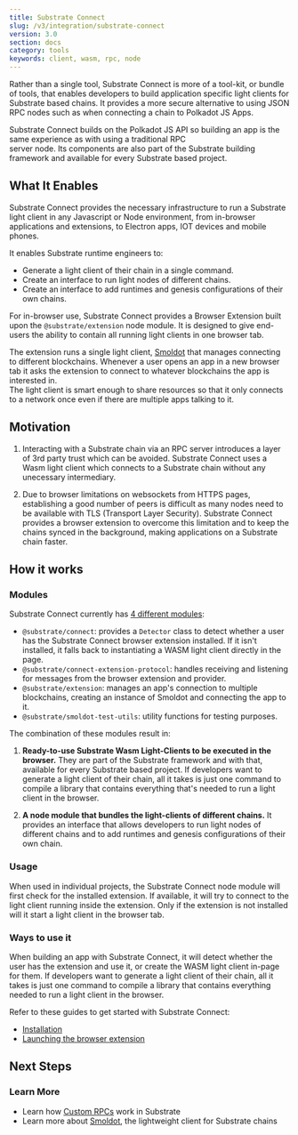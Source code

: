 ```yaml
---
title: Substrate Connect 
slug: /v3/integration/substrate-connect
version: 3.0 
section: docs
category: tools
keywords: client, wasm, rpc, node
---
```


Rather than a single tool, Substrate Connect is more of a tool-kit, or bundle of tools, that enables developers to build 
application specific light clients for Substrate based chains. It provides a more secure alternative to using JSON RPC nodes
such as when connecting a chain to Polkadot JS Apps. 

Substrate Connect builds on the Polkadot JS API so building an app is the same experience as with using a traditional RPC  
server node. Its components are also part of the Substrate building framework and available for every Substrate based project. 

## What It Enables

Substrate Connect provides the necessary infrastructure to run a Substrate light client in any Javascript or Node environment, 
from in-browser applications and extensions, to Electron apps, IOT devices and mobile phones.

It enables Substrate runtime engineers to:

-  Generate a light client of their chain in a single command.
-  Create an interface to run light nodes of different chains.
-  Create an interface to add runtimes and genesis configurations of their own chains.

For in-browser use, Substrate Connect provides a Browser Extension built upon the `@substrate/extension` node module. It is 
designed to give end-users the ability to contain all running light clients in one browser tab.

The extension runs a single light client, [Smoldot](https://github.com/paritytech/smoldot) that manages connecting to different 
blockchains. Whenever a user opens an app in a new browser tab it asks the extension to connect to whatever blockchains the app is interested in.  
The light client is smart enough to share resources so that it only connects to a network once even if there are multiple apps talking to it.

## Motivation

1. Interacting with a Substrate chain via an RPC server introduces a layer of 3rd party trust which can be avoided. Substrate 
Connect uses a Wasm light client which connects to a Substrate chain without any unecessary intermediary.

2. Due to browser limitations on websockets from HTTPS pages, establishing a good number of peers is difficult as many nodes 
need to be available with TLS (Transport Layer Security). Substrate Connect provides a browser extension to overcome this limitation and to keep the chains 
synced in the background, making applications on a Substrate chain faster.



## How it works

### Modules

Substrate Connect currently has [4 different modules](https://paritytech.github.io/substrate-connect/api/modules.html):
- `@substrate/connect`: provides a `Detector` class to detect whether a user has the Substrate Connect browser extension installed. 
If it isn't installed, it falls back to instantiating a WASM light client directly in the page. 
- `@substrate/connect-extension-protocol`: handles receiving and listening for messages from the browser extension and provider.
- `@substrate/extension`: manages an app's connection to multiple blockchains, creating an instance of Smoldot and connecting the app to it.
- `@substrate/smoldot-test-utils`: utility functions for testing purposes.

The combination of these modules result in: 

1. **Ready-to-use Substrate Wasm Light-Clients to be executed in the browser.** They are part of the Substrate framework and 
with that, available for every Substrate based project. If developers want to generate a light client of their chain, all it 
takes is just one command to compile a library that contains everything that's needed to run a light client in the browser.

2. **A node module that bundles the light-clients of different chains.** It provides an interface that allows developers to run 
light nodes of different chains and to add runtimes and genesis configurations of their own chain.

### Usage

When used in individual projects, the Substrate Connect node module will first check for the installed extension. If available, 
it will try to connect to the light client running inside the extension. Only if the extension is not installed will it start a 
light client in the browser tab.

### Ways to use it 

When building an app with Substrate Connect, it will detect whether the user has the extension and use it, or create the WASM light 
client in-page for them. If developers want to generate a light client of their chain, all it takes is just one command to compile 
a library that contains everything needed to run a light client in the browser.

Refer to these guides to get started with Substrate Connect:
- [Installation](https://github.com/paritytech/substrate-connect#getting-started)
- [Launching the browser extension](https://github.com/paritytech/substrate-connect/tree/master/projects/extension)

## Next Steps

### Learn More
- Learn how [Custom RPCs](/v3/runtime/custom-rpcs) work in Substrate 
- Learn more about [Smoldot](https://github.com/paritytech/smoldot), the lightweight client for Substrate chains
